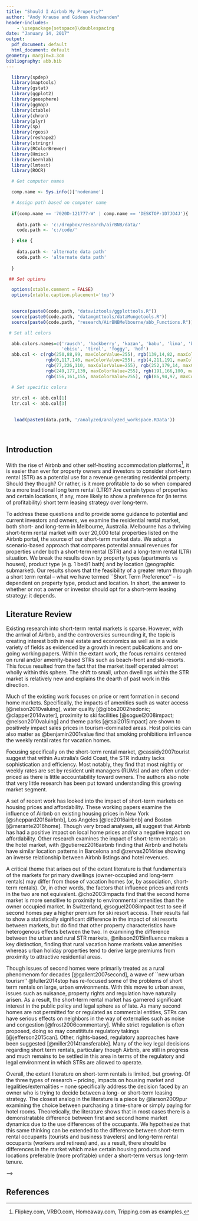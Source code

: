 ```yaml
---
title: "Should I Airbnb My Property?"
author: "Andy Krause and Gideon Aschwanden"
header-includes:
    - \usepackage{setspace}\doublespacing
date: "January 14, 2017"
output:
  pdf_document: default
  html_document: default
geometry: margin=3.3cm
bibliography: abb.bib
---
```


```r

  library(spdep)
  library(maptools)
  library(gstat)
  library(ggplot2)
  library(geosphere)
  library(ggmap)
  library(xtable)
  library(chron)
  library(plyr)
  library(sp)
  library(rgeos)
  library(reshape2)
  library(stringr)
  library(RColorBrewer)
  library(Hmisc)
  library(kernlab)
  library(lmtest)
  library(ROCR)


```

```r

  # Get computer names

  comp.name <- Sys.info()['nodename']

  # Assign path based on computer name
  
  if(comp.name == '7020D-121777-W' | comp.name == 'DESKTOP-1D7JO4J'){
  
    data.path <- 'c:/dropbox/research/airBNB/data/'
    code.path <- 'c:/code/'

  } else {
  
    data.path <- 'alternate data path'
    code.path <- 'alternate data path'
    
  }

 ## Set options

  options(xtable.comment = FALSE)
  options(xtable.caption.placement='top')
  
```

```r

  source(paste0(code.path, "dataviztools/ggplottools.R"))
  source(paste0(code.path, "datamgmttools/dataMungetools.R"))
  source(paste0(code.path, "research/AirBNBMelbourne/abb_Functions.R"))

```

```r

 # Set all colors

  abb.colors.names=c('rausch', 'hackberry', 'kazan', 'babu', 'lima', 'beach',
                     'ebisu', 'tirol', 'foggy', 'hof')
  abb.col <- c(rgb(250,88,99, maxColorValue=255), rgb(139,14,82, maxColorValue=255),
               rgb(0,117,140, maxColorValue=255), rgb(4,211,191, maxColorValue=255), 
               rgb(77,226,110, maxColorValue=255), rgb(252,179,14, maxColorValue=255),
               rgb(249,177,139, maxColorValue=255), rgb(191,166,100, maxColorValue=255),
               rgb(156,161,155, maxColorValue=255), rgb(86,94,97, maxColorValue=255))

  # Set specific colors
  
  str.col <- abb.col[1]
  ltr.col <- abb.col[3]
  
```

```r

   load(paste0(data.path, '/analyzed/analyzed_workspace.RData'))

```

&nbsp;
&nbsp;

## Introduction

With the rise of Airbnb and other self-hosting accommodation platforms^[Flipkey.com, VRBO.com, Homeaway.com, Tripping.com as examples.], it is easier than ever for property owners and investors to consider short-term rental (STR) as a potential use for a revenue generating residential property. Should they though? Or rather, is it more profitable to do so when compared to a more traditional long term rental (LTR)? Are certain types of properties and certain locations, if any, more likely to show a preference for (in terms of profitability) short term leasing strategy over long-term.

To address these questions and to provide some guidance to potential and current investors and owners, we examine the residential rental market, both short- and long-term in Melbourne, Australia. Melbourne has a thriving short-term rental market with over 20,000 total properties listed on the Airbnb portal, the source of our short-term market data. We adopt a scenario-based approach that compares potential annual revenues for properties under both a short-term rental (STR) and a long-term rental (LTR) situation. We break the results down by property types (apartments vs houses), product type (e.g. 1 bed/1 bath) and by location (geographic submarket).  Our results shows that the feasibility of a greater return through a short term rental -- what we have termed ``Short Term Preference'' -- is dependent on property type, product and location.  In short, the answer to whether or not a owner or investor should opt for a short-term leasing strategy: it depends.  

## Literature Review

Existing research into short-term rental markets is sparse. However, with the arrival of Airbnb, and the controversies surrounding it, the topic is creating interest both in real estate and economics as well as in a wide variety of fields as evidenced by a growth in recent publications and on-going working papers.  Within the extant work, the focus remains centered on rural and/or amenity-based STRs such as beach-front and ski-resorts.  This focus resulted from the fact that the market itself operated almost wholly within this sphere.  The shift to small, urban dwellings within the STR market is relatively new and explains the dearth of past work in this direction. 

Much of the existing work focuses on price or rent formation in second home markets.  Specifically, the impacts of amenities such as water access [@nelson2010valuing], water quality [@gibbs2002hedonic; @clapper2014water], proximity to ski facilities  [@soguel2008impact; @nelson2010valuing] and theme parks [@tsai2015impact] are shown to positively impact sales prices in tourism-dominated areas.  Host policies can also matter as @benjamin2001value find that smoking prohibitions influence the weekly rental rates for vacation homes.

Focusing specifically on the short-term rental market, @cassidy2007tourist suggest that within Australia's Gold Coast, the STR industry lacks sophistication and efficiency.  Most notably, they find that most nightly or weekly rates are set by resident unit managers (RUMs) and are often under-priced as there is little accountability toward owners.  The authors also note that very little research has been put toward understanding this growing market segment.

A set of recent work has looked into the impact of short-term markets on housing prices and affordability. These working papers examine the influence of Airbnb on existing housing prices in New York [@sheppard2016airbnb], Los Angeles [@lee2016airbnb] and Boston [@merante2016home]. Though very broad analyses, all suggest that Airbnb has had a positive impact on local home prices and/or a negative impact on affordability. Other research examines the impact of short-term rentals on the hotel market, with @gutierrez2016airbnb finding that Airbnb and hotels have similar location patterns in Barcelona and @zervas2014rise showing an inverse relationship between Airbnb listings and hotel revenues.

A critical theme that arises out of the extant literature is that fundamentals of the markets for primary dwellings (owner-occupied and long-term rentals) may differ from those of vacation homes (or, by association, short-term rentals). Or, in other words, the factors that influence prices and rents in the two are not equivalent. @cho2003impacts find that the second home market is more sensitive to proximity to environmental amenities than the owner occupied market. In Switzerland, @soguel2008impact test to see if second homes pay a higher premium for ski resort access.  Their results fail to show a statistically significant difference in the impact of ski resorts between markets, but do find that other property characteristics have heterogenous effects between the two. In examining the difference between the urban and rural STR markets,  @nilsson2015influence makes a key distinction, finding that rural vacation home markets value amenities whereas urban holiday properties tend to derive large premiums from proximity to attractive residential areas.

Though issues of second homes were primarily treated as a rural phenomenom for decades  [@gallent2007second], a wave of ``new urban tourism'' @fuller2014stop has re-focused some of the problems of short term rentals on large, urban environments. With this move to urban areas, issues such as nuisance, property rights and regulation have naturally arisen.  As a result, the short-term rental market has garnered significant interest in the public policy and legal sphere as of late. As many second homes are not permitted for or regulated as commercial entities, STRs can have serious effects on neighbors in the way of externalies such as noise and congestion [@frost2006commentary].  While strict regulation is often proposed, doing so may constititute regulatory takings [@jefferson2015can].  Other, rights-based, regulatory approaches have been suggested [@miller2014transferable].  Many of the key legal decisions regarding short term rentals, particulary though Airbnb, are still in progress and much remains to be settled in this area in terms of the regulatory and legal environment in which STRs are allowed to operate.

Overall, the extant literature on short-term rentals is limited, but growing.  Of the three types of research -- pricing, impacts on housing market and legalities/externalities -- none specifically address the decision faced by an owner who is trying to decide between a long- or short-term leasing strategy. The closest analog in the literature is a piece by @larson2009pur examining the choice between purchasing a time-share or simply paying for hotel rooms.  Theoretically, the literature shows that in most cases there is a demonstratable difference between first and second home market dynamics due to the use differences of the occupants.  We hypothesize that this same thinking can be extended to the difference between short-term rental occupants (tourists and business travelers) and long-term rental occupants (workers and retirees) and, as a result, there should be differences in the market which make certain housing products and locations preferable (more profitable) under a short-term versus long-term tenure.

<!-- ## Method -->

<!-- We approach answering the question of whether to pursue a short- or long-term leasing strategy by creating and assessing a scenario likely to be faced by a recent purchaser of a property.  More specifically, we examine the following case: -->

<!-- * An investor purchases a property in Melbourne on Sept 1, 2015. -->
<!-- * They are looking to maximize the revenue over the 12-month period from September 1, 2015 to August 31, 2016. -->
<!-- * The choices are 1) traditional year long rental (long term), or: 2) short-term, Airbnb type rental. -->
<!-- * Only direct monetary revenues and costs are considered, others such as liquidity and inconvience are not considered.   -->

<!-- We will not, a priori, specify a location or property type as we hypothesize that the preference of a short-term rental over a long-term one will vary by the location and property characteristics.  Additionally, Australia implements a particular tax policy, often termed `negative gearing', that does allow for favourable tax treatment to real estate investors who experience greater costs than revenues on investment properties^[See @fane2004negative for a complete explanation of negative gearing.]  However, as the negative gearing policy requires knowledge of the investor's personal income situation, we will not be considering any effects of this policy in our analysis here.   -->

<!-- One benefit of a short-term rental may be the ability to adjust the nightly rate over the course of the year to reflect changing demand and market trends. As future market trends are unknown at the time of purchase and the decision of long- vs short-term leasing strategy is asymetrically irreversable (can go from short to long, but not long to short), we make our comparisons using a fixed nightly (short-term) rate to respresent the most likely state of knowledge for our hypothetical investor on September 1, 2015. Both long- term rents and short-term rates and occupancy structures will be baesd on the market conditions as of this date.   -->

<!-- We do not directly observe properties that are utilized in both a short and long term leasing strategy.  Therefore, comparisons are done based on estimated or imputed revenues.  Most specifically, we will estimate short-term revenue for observations of long-term rentals (LTRs) and long-term revenue for observations of short-term rentals (STRs). A preference for short or long term leasing strategy will be determined based on comparing the observed and estimated revenues.     -->

<!-- ### Comparison -->

<!-- In this above scenario we compare the 12-month revenues from the a long-term rental with those of a short-term rental.  We define returns here as the gross revenue minus the direct costs associated with each of the two tenure possibilities. -->

<!-- \begin{equation} -->
<!-- Rev_{LT} = RevG_{LT} - C_{LT} -->
<!-- \end{equation} -->

<!-- \begin{equation} -->
<!-- Rev_{ST} = RevG_{ST} - C_{ST} -->
<!-- \end{equation} -->

<!-- Where $Rev_{LT}$ is the net revenue for a long-term rental, $RevG_{LT}$ is the gross revenue and $C_{LT}$ are the costs associated with long-term rental. The gross long-term revenue is expressed by:  -->

<!-- \begin{equation} -->
<!-- RevG_{LT} = Rent_{M} * (12 - C_{S}) -->
<!-- \end{equation} -->

<!-- where $Rent_{M}$ is the nominal monthly rent and $C_{S}$ are search costs defined in terms of the time (in months) spent to find a long-term tenant. -->

<!-- The short-term revenue is expresse by: -->

<!-- \begin{equation} -->
<!-- RevG_{ST} = Rate_{N} * O_{Total} -->
<!-- \end{equation} -->

<!-- where $Rate_{N}$ is the average nightly rate and $O_{Total}$ are the total number of occupancies (bookings) over the 12-month period. -->

<!-- We have limited our consideration of costs in this case to be those undergone during a single year of ownership.  Broadly speaking, these fall into three categories for long-term rental and four categories for short-term properties.  Long-term costs are summarized as: -->

<!-- \begin{equation} -->
<!-- C_{LT} = T + M + F -->
<!-- \end{equation} -->

<!-- where $T$ are tax related expenses, $M$ are general maintenance expenses and $F$ are finaning costs. Short-term properies experience the same three costs ($T$, $M$ and $F$) plus additional janitorial costs between each of the short-term occupants.  -->

<!-- \begin{equation} -->
<!-- C_{ST} = T + M + F + J -->
<!-- \end{equation} -->

<!-- As our scenario compares a hypothetical and particular owner over the course of a single  year the tax $T$ and $F$ costs are identical between the two leasing strategy and therefore cancel out. General maintenance $M$ expenses may differ between the two strategies, and an argument could be made for either to be higher. Long-term renters spend more time in the property over the course of the year and bring their own appliance and furniture which may damage the home. They are also more likely to affix items to the structure.  Conversely, short-term rentals are usually furnished and the occupants have less incentive not to be evicted as their damage is not often uncovered until after they have left^[Note that Airbnb's rating policy may help protect hosts as bad guests can be flagged on the platform.].  Both arguments are meritous and we were unable to find any evidence to support maintenance costs being higher in short or long term rentals. As a result we have made the assumption that the maintenance costs will be identical, and they too cancel out.  -->

<!-- Finally, we have janitorial costs $J$. These cover the costs to 'turn-over' the property between occupants.  For a short-term leasing strategy, these costs can be experiences every day or two, depending on the minimum length of stay and the total number of occupancies over the course of the year. Our data for short-term rentals comes from the Airbnb platform.  In addition to the nightly rate that an occupant pays to the owner there is also a separate 'cleaning fee' that is attached, as is a booking fee to Airbnb. Some hosts add additional 'linen' fees to cover costs of laundering.  While it may be advantageous for hosts in competitive markets to underquote their cleaning fees to keep occupancies up, we have no evidence to suggest that owners are exhibiting such behavior.  As a result of janitorial fees being a separate line item and directly paid by the occupants can also be ignored in the comparative analysis below as they are direct.       -->

<!-- Given that the costs cancel out between the two options, we will consider short-term rental (STR) strategy to be prefable to long-term rental (LTR) strategy if the following inequality holds: -->

<!-- \begin{equation} -->
<!-- RevG_{ST} > RevG_{LT}  -->
<!-- \end{equation} -->

<!-- More specifically, if: -->

<!-- \begin{equation} -->
<!-- Rate_{N} * O_{Total} > Rent_{M} * (12 - C_{S}) -->
<!-- \end{equation} -->

<!-- ## Data -->

<!-- Data for this studies were gathered from two different sources, one for short-term rental market and one for the long-term rental market.  Short-term rental market observations are from the Airbnb online portal. Airbnb is the largest short-term rental hub in the Melbourne region. As opposed to similar sites such as VRBO.com and homeaway.com which focus on vacation homes in tourist dominated areas such as beaches and ski resorts, Airbnb offers considerable coverage in urban areas and, therefore, directly competes to a greater degree with more traditional long-term rentals than the other sites. The data on the AirBNB market in Melbourne have been purchased from www.airdna.co, a data provider specializing in AirBNB data collection and analysis. The short term data include two types of observations, property level and nightly. Property-level data consists of a single observation for each property that is or has been listed on the Airbnb portal over the October 2014 to August 2016 period^[This time period represents the period in which AirDNA was engaged in data collection in Melbourne.]  The nightly data offer one observation for each property for each night of the year during its time on the portal.  These data indicate the advertised price, the occupancy status and a unique reservation identification (useful for determining the length of stay). -->

<!-- The Airbnb data cover the Melbourne metropolitan region from October 1st, 2014 to August 30th, 2016. There are missing nightly observations during the time period before September 1, 2015. After initially imputed these observations we found the results unreliable and have structured the analysis to only cover the time period containing complete data.  All monetary values in the Airbnb data are in US dollars and have been converted to Australian dollars using the median of the exchange rate during this time period, 1.32 Australian dollars to 1 US dollar. -->

<!-- The data on long-term leases was provided by Australia Property Monitors (APM), a Fairfax Group company. In raw form, this dataset includes an observation for each rental property listing for each time a detail of the listing changed. For example, if a property were listed for rent for one month and the price was dropped once each week there would be four observations in the dataset. These four observations are grouped by an event-specific identification number. This number is specific to the listing event, not the property. In each case the last observation signifies the final price of the rental contract. We separate this data into two sets for efficiency reasons. The first data set includes all information about the property, physical and economic (date and amount of rental contract), while the second contains a property ID, a rental event ID, the list price and the date of the change. As such, the first dataset is a set of market observations with associated characteristics and the second is a listing history of each rental event. The long-term lease data covers the period from January 2014 to December 2015. -->

<!-- Unfortunately, there are no common identifiers between the two datasets as the Airbnb data does not include address. Both sets of data do include latitude and longitude, but in a dense urban area with many multiple-family dwellings it is impossible to match apartments based on a two-dimensional coordinates. As a result of this, we are unable to directly match observations from the two datasets. However, the number of properties that rented long term for the 2014 to 2015 period and then switched to Airbnb for the 2015 to 2016 period are likely very small and this inability to directly match properties does not greatly impact our modeling strategy. -->

<!-- ```{r set_constants, message=FALSE, warning=FALSE, comment=FALSE, echo=FALSE, results='hide'} -->

<!--   exch.rate <- 1.32 -->

<!-- ``` -->

<!-- ### Preparation -->

<!-- In this section we describe the operations that we have performed to prepare the two sets of raw data for analysis.  Primarily, this involves the filtering out data errors, outlier values and other observations than contain data that do not fit our research questions. Additionally, as our data are from two different sources, a number of fields also require standardization so that comparisons between the two leasing strategy options  -- long-term rental (LTR) vs short-term rental (STR) -- can be made. -->

<!-- We begin by filtering observations by time. Our hypothetical leasing strategy decision is that of an investor who purchases a property on September 1, 2015 and must decide on traditional long-term rental versus an AirBNB-type, short-term rental approach to generating income. To determine the likely LTR rate for any given property, we will use the observed rental transactions from September 1, 2014 to August 31, 2015. Taking the Airbnb or STR approach allows the owner to change rates over time and is subjected to daily changes in the market (supply and demand factors). In this simulated example we will use AirBnB data from September 1, 2015 to August 31, 2016 to represent the actual AirBNB market conditions over the time period in question. -->

<!-- Next, we filter the data based on property types. AirBNB units are classified into 19 different property types. The most common are Apartments and Houses, the least common are Igloo, Tent, Treehouse and Yurt^[Property types are owner/lister defined, therfore it is likely that some designation, such as Igloo, at the very least, are not completely true representations of the property type]. For the sake of this analysis, we will collapse these twenty types into three types: -->

<!-- 1. **House**:  Includes properties labeled 'House' or 'Townhouse' -->
<!-- 2. **Apartment**: Includes properties labeled as 'Apartment' or 'Condominium' -->
<!-- 3. **Other**: Includes properties labeled as 'Bed & Breakfast', 'Boat', 'Bungalow', 'Cabin', 'Camper/RV', 'Chalet', 'Dorm', 'Earth House', 'Hut', 'Igloo', 'Loft', 'Other', 'Tent', 'Treehouse', Villa' and 'Yurt. -->

<!-- Within the long-term rental data, property types fall into eight categories.  Like the AirBNB data we group these into three categories matching as best as possible to the AirBNB categories: -->

<!-- 1. **House**:  Includes properties labeled 'Duplex', 'House', 'Terrace' or 'Townhouse' -->
<!-- 2. **Apartment**: Includes properties labeled as 'Unit' or 'Studio' -->
<!-- 3. **Other**: Includes properties labeled as 'Semi' and 'Villa' -->

<!-- Part of the difficulty in perfectly mapping property types from these two datasets is due to the fact that the long-term data uses Australian terms while the short-term data conforms to North American lexicon.  This is most apparent when talking about apartment dwellings.  In Australia these are referred to as Units, while in North American they are referred to as Apartments or Condominiums (depending on ownership structure)^[Also note that 'Apartment-type' ownership is very rare in Australia.  Nearly every multi-family dwelling is owned as a condominium.  See @berry2000investment for more information on the overall structure of the Australian market]. Additionally, Terrace homes are very common in many of the older suburbs of Melbourne and would be considered Rowhouses or, likely, Townhomes in the North American context. -->

<!-- The **Other** category only makes up a very small percentage of the properties in both the short and long term market; especially so in the long-term market (Figure 1) .  Additionally, a large proportion of the **Others** in the short-term data are Bed & Breakfast units, a use which doesn't fit with our research question. As a result, we remove the 'Others' from both the short- and the long-term rental data. -->

<!-- ```{r load_beforePT, message=FALSE, warning=FALSE, cache=FALSE, comment=FALSE, echo=FALSE, results='hide'} -->
<!--   data.path <- 'c:/dropbox/research/airBNB/data/' -->
<!--   load(paste0(data.path, '/analyzed/abb_beforePT.RData')) -->
<!--   abb.data1 <- before.PT$abb.data -->
<!--   ltr.data1 <- before.PT$ltr.data -->

<!-- ``` -->

<!-- ```{r type_comp, message=FALSE, warning=FALSE, comment=FALSE, cache=TRUE, echo=FALSE, fig.height=3, fig.cap='Tenure Type by Property Type', fig.lp='typecomp'} -->

<!--   # Create Airbnb plot -->

<!--   abb.types <- ggplot(abb.data1, aes(x=type)) + -->
<!--     geom_bar(color=str.col, fill=str.col) + -->
<!--     xlab('') + -->
<!--     ylab('# of Properties\n') + -->
<!--     labs(title = "Short Term Rentals\n") + -->
<!--     theme(plot.title = element_text(hjust = 0.5)) -->

<!--   # Create long term rental plot -->

<!--   ltr.types <- ggplot(ltr.data1, aes(x=type)) + -->
<!--     geom_bar(color=ltr.col, fill=ltr.col) + -->
<!--     xlab('') + -->
<!--     ylab('# of Properties\n') + -->
<!--     labs(title = "Long Term Rentals\n") + -->
<!--     theme(plot.title = element_text(hjust = 0.5)) -->

<!--   # Output plots -->

<!--   ggMultiPlots(abb.types, ltr.types, cols=2) -->

<!-- ``` -->

<!-- ```{r remove_others, message=FALSE, warning=FALSE, comment=FALSE, cache=TRUE, echo=FALSE} -->

<!--   abb.data1 <- subset(abb.data1, type != 'Other') -->
<!--   ltr.data1 <- subset(ltr.data1, type != 'Other') -->

<!-- ``` -->

<!-- Next, the short-term rentals properties can be listed as one of three types relating to the extent of the property which is able to be booked: -->

<!-- 1. **Entire Home/Apt**: The entire home or apartment is available -->
<!-- 2. **Private Room**: One room within a house or apartment is available -->
<!-- 3. **Shared Room**: A bed within a room shared by another occupant(s) is available -->

<!-- As long-term rentals do not offer **Private Room** or **Shared Room** options^[Our dataset does not include rooming houses, purpose built student accommodations and other types of rentals which may offer private or shared room options] and our purpose here is a comparison of long- and short-term returns, we remove all short-term properties that do not lease the entire home or apartment. Unfortunately, this filter does remove about 40% of the short-term data (Figure 2), however, given the research question it is unavoidable. -->

<!-- ```{r ltype_comp, message=FALSE, warning=FALSE, comment=FALSE, cache=TRUE, echo=FALSE, fig.height=2.5, fig.width=3.75, fig.cap='Listing Type of Short Term Rentals'} -->

<!--   # Fix data types and names -->

<!--   abb.data1$listing.type <- as.character(abb.data1$listing.type) -->
<!--   abb.data1$listing.type[abb.data1$listing.type == 'Entire home/apt'] <- 'Entire home' -->

<!--   # Make Plot -->

<!--   ggplot(abb.data1, aes(x=listing.type)) + -->
<!--     geom_bar(color=abb.col[1], fill=abb.col[1]) + -->
<!--     xlab('') + -->
<!--     ylab('# of Properties\n') + -->
<!--     labs(title = "Short Term Rentals \nby Listing Type\n") + -->
<!--     theme(plot.title = element_text(hjust = 0.5)) -->


<!-- ``` -->

<!-- ```{r keep_entire_home, message=FALSE, warning=FALSE, comment=FALSE, cache=TRUE, echo=FALSE} -->

<!--   abb.data1 <- abb.data1[abb.data1$listing.type == 'Entire home', ] -->

<!-- ``` -->

<!-- #### Structural Characteristics -->

<!-- We now turn to filtering by structural characteristics. As the Airbnb data provides limited information on the structural characteristics, the only overlapping fields that we have between the two datasets are bedrooms and bathrooms. Additionally, as the markets and structural components of houses and apartment differ, we bifurcate our analysis between the two property types from this point forward. -->

<!-- We begin by removing all properties that are missing bedroom information or have a likely data error in this fields (more than 14 bedrooms). For both short and long term rentals we see that most apartments have less than four bedrooms and houses less than five (Figure 3).  We filter the data accordingly. Additionally, note that short term rentals consider studio apartments to be 0 bed units while the long term data considers these as 1 bedroom. We convert the 0 bed short term units to 1 bed units. -->

<!-- ```{r bed_fltr, message=FALSE, warning=FALSE, comment=FALSE, cache=TRUE, echo=FALSE} -->

<!--  # Remove missing and data errors -->

<!--   # Long term data -->
<!--   ltr.data1 <- ltr.data1[!is.na(ltr.data1$bedrooms), ] -->
<!--   ltr.data1 <- ltr.data1[ltr.data1$bedrooms <= 10, ] -->

<!--   # Short term data -->
<!--   abb.data1 <- abb.data1[!is.na(abb.data1$bedrooms), ] -->
<!--   abb.data1 <- abb.data1[abb.data1$bedrooms <= 10, ] -->

<!-- ``` -->

<!-- ```{r bed_fltr2, message=FALSE, warning=FALSE, comment=FALSE, cache=FALSE, echo=FALSE, fig.height=3.5, fig.cap='Bedrooms by Tenure & Property Type'} -->

<!--  # Build long term bar plot -->

<!--    ltrbed <- ggplot(ltr.data1, aes(x=bedrooms)) + -->
<!--     geom_bar(fill=ltr.col, color=ltr.col) + -->
<!--     facet_wrap(~type) + -->
<!--     scale_x_continuous(labels=1:10, breaks=1:10)+ -->
<!--     xlab('') + -->
<!--     ylab('# of Props\n') + -->
<!--     labs(title = "Bedrooms in Long Term Rentals\n") + -->
<!--     theme(plot.title = element_text(hjust = 0.5)) -->

<!--  # Build short term bar plot -->

<!--   abbbed <- ggplot(abb.data1, aes(x=bedrooms)) + -->
<!--     geom_bar(fill=str.col, color=str.col) + -->
<!--     facet_wrap(~type) + -->
<!--     scale_x_continuous(labels=0:10, breaks=0:10)+ -->
<!--     xlab('') + -->
<!--     ylab('# of Props\n') + -->
<!--     labs(title = "Bedrooms in Short Term Rentals\n") + -->
<!--     theme(plot.title = element_text(hjust = 0.5)) -->

<!--  # Make the comparison plot -->

<!--   ggMultiPlots(abbbed, ltrbed, cols=1) -->

<!-- ``` -->

<!-- ```{r bed_fltr3, message=FALSE, warning=FALSE, comment=FALSE, cache=TRUE, echo=FALSE} -->

<!--  # Remove all with more than 4 beds -->

<!--   abb.data1 <- abb.data1[abb.data1$bedrooms < 5, ] -->
<!--   ltr.data1 <- ltr.data1[ltr.data1$bedrooms < 5, ] -->

<!--  # Remove apartments with more than 3 -->

<!--   abba <- which(abb.data1$bedrooms > 3 & abb.data1$type =='Apartment') -->
<!--   ltra <- which(ltr.data1$bedrooms > 3 & ltr.data1$type =='Apartment') -->

<!--   if(length(abba) > 0) abb.data1 <- abb.data1[-abba, ] -->
<!--   if(length(ltra) > 0) ltr.data1 <- ltr.data1[-ltra, ] -->

<!--   # Convert 0 Bed to 1 Bed -->
<!--   abb.data1$bedrooms[abb.data1$bedrooms == 0] <- 1 -->

<!-- ``` -->

<!-- We then turn to bathrooms, starting by looking at the distribution of baths between short/long and apartment/house. Here we see that nearly all properties have three or fewer bathrooms and we filter the data accordingly (Figure 4). A few short term properties indicate no baths, which is likely an error so we remove these observations from the data. Also, here we notice that the short term data gives bathrooms in halves, while the long term data presents baths in whole numbers.  We round the baths in the short term data up to whole integers. -->

<!-- ```{r bath_fltr, message=FALSE, warning=FALSE, comment=FALSE, cache=TRUE, echo=FALSE} -->

<!--  # Remove missing data -->

<!--   ltr.data1 <- ltr.data1[!is.na(ltr.data1$baths), ] -->
<!--   abb.data1 <- abb.data1[!is.na(abb.data1$baths), ] -->

<!-- ``` -->

<!-- ```{r bath_fltr2, message=FALSE, warning=FALSE, comment=FALSE, cache=FALSE, echo=FALSE, fig.height=3.5, fig.cap='Bathrooms by Tenure & Property Type'} -->

<!--  # Build long term plot -->

<!--   ltbath <- ggplot(ltr.data1, aes(x=baths)) + -->
<!--     geom_bar(fill=ltr.col, color=ltr.col) + -->
<!--     facet_wrap(~type) + -->
<!--     scale_x_continuous(labels=1:8, breaks=1:8)+ -->
<!--     xlab('') + -->
<!--     ylab('# of Props\n') + -->
<!--     labs(title = "Bathrooms in Long Term Rentals\n") + -->
<!--     theme(plot.title = element_text(hjust = 0.5)) -->

<!--  # Build short term plot -->

<!--   stbath <- ggplot(abb.data1, aes(x=baths)) + -->
<!--     geom_bar(fill=str.col, color=str.col) + -->
<!--     facet_wrap(~type) + -->
<!--     scale_x_continuous(labels=0:8, breaks=0:8)+ -->
<!--     xlab('') + -->
<!--     ylab('# of Props\n') + -->
<!--     labs(title = "Bathrooms in Short Term Rentals\n") + -->
<!--     theme(plot.title = element_text(hjust = 0.5)) -->

<!--  # Make Plots -->

<!--   ggMultiPlots(stbath, ltbath, cols=1) -->

<!-- ``` -->

<!-- ```{r bath_fltr3, message=FALSE, warning=FALSE, comment=FALSE, cache=TRUE, echo=FALSE} -->

<!--  # Filter by bath count -->

<!--   # Short term data -->
<!--   abb.data1 <- abb.data1[abb.data1$baths < 4, ] -->
<!--   abb.data1 <- abb.data1[abb.data1$baths > 0, ] -->

<!--   # Long term data -->
<!--   ltr.data1 <- ltr.data1[ltr.data1$baths < 4, ] -->

<!--  # Round baths up -->

<!--   abb.data1$baths <- round(abb.data1$baths + .01, 0) -->

<!-- ``` -->

<!-- In addition to looking at bedrooms and bathrooms as separate dimensions of properties, they can also be considered together.  In other words, it is very common in the industry (and when looking for a short-term rental) to specify searches by bed/bath combination for obvious reasons -- 1 bedroom with 3 baths is inefficient and 4 bedrooms with 1 bath is uncomfortable.  As a result we examine the combinations of the two (Figure 5). From this analysis we see that there are 6 combinations that make up most all properties:  1bed/1bath, 2/1, 2/2, 3/1, 3/2 and 4/2. We filter the data to these combinations. -->

<!-- ```{r filtBB, message=FALSE, warning=FALSE, comment=FALSE, cache=TRUE, echo=FALSE} -->

<!--  # Create combination variable -->

<!--   ltr.data1$bedbath <- paste0(ltr.data1$bedrooms, '..', ltr.data1$baths) -->
<!--   abb.data1$bedbath <- paste0(abb.data1$bedrooms, '..', abb.data1$baths) -->

<!-- ``` -->

<!-- ```{r filtBB2, message=FALSE, warning=FALSE, comment=FALSE, cache=FALSE, echo=FALSE, fig.height=3.5, fig.cap='Bed/Bath Combo by Tenure & Property Type'} -->

<!--  # Make long term plot -->

<!--   ltb <- ggplot(ltr.data1, aes(x=bedbath)) + -->
<!--     geom_bar(fill=ltr.col, color=ltr.col) + -->
<!--     xlab('') + -->
<!--     ylab('# of Props\n') + -->
<!--     labs(title = "Bed/Bath Combo in Long Term Rentals\n") + -->
<!--     theme(plot.title = element_text(hjust = 0.5)) + -->
<!--     theme(axis.text.x = element_text(angle = 90, vjust=0.4)) + -->
<!--     facet_wrap(~type) -->

<!--  # Make short term plots -->

<!--   stb <- ggplot(abb.data1, aes(x=bedbath)) + -->
<!--     geom_bar(fill=str.col, color=str.col) + -->
<!--     xlab('') + -->
<!--     ylab('# of Props\n') + -->
<!--     labs(title = "Bed/Bath Combo in Short Term Rentals\n") + -->
<!--     scale_y_continuous(breaks=c(1000, 3000, 5000)) + -->
<!--     theme(plot.title = element_text(hjust = 0.5)) + -->
<!--     theme(axis.text.x = element_text(angle = 90, vjust=0.4)) + -->
<!--     facet_wrap(~type) -->

<!--  # Plot -->

<!--   ggMultiPlots(ltb, stb, cols=1) -->

<!-- ``` -->

<!-- ```{r filtBB3, message=FALSE, warning=FALSE, comment=FALSE, cache=TRUE, echo=FALSE} -->

<!--  # Set level of acceptable combinations -->

<!--   acc.bb <- c('1..1', '2..1', '2..2', '3..1', '3..2', '4..2') -->

<!--  # Filter data -->

<!--   ltr.data1 <- ltr.data1[ltr.data1$bedbath %in% acc.bb, ] -->
<!--   abb.data1 <- abb.data1[abb.data1$bedbath %in% acc.bb, ] -->

<!-- ``` -->

<!-- ### Rates and Rental values -->

<!-- Next we filter by the prices -- the nightly rates and weekly rental values. The long term rental data have a single price observation, the asking rent at closing.  For the short term data, there are two indicators of nightly rate.  First, each property has a average nightly rate figure that takes the average of the rates for all booked nights over the October 2014 to August 2016 period. Second, there is a rate for each day in the daily observations. For the vast majority of properties, the daily rates change very little, but for a select few there is a wide variation in the daily rates, often somewhat randomly. In cases where a small number of reservations have been made, the average nightly rate can deviate widely from usual rate due to outliers on the high end. To remedy this, we create a new property-level variable that is the median nightly rate of successful bookings over the September 1, 2015 to August 31, 2016 period. -->

<!-- We start by removing property level observations missing price data. Plotting the distribution of the rates and rents we see that most long term weekly rentals are greater than \$200 and less than \$1000 per week while most median nightly rates are greater than \$50 and less than \$500 per night (Figure 6). We filter the property level data accordingly.  We also filter the short term daily data to include only those observations with nightly rates between \$50 and \$500. -->

<!-- ```{r ltprice_fltr, message=FALSE, warning=FALSE, comment=FALSE, cache=TRUE, echo=FALSE} -->

<!--   ltr.data1 <- ltr.data1[!is.na(ltr.data1$event.price), ] -->
<!--   abb.data1 <- abb.data1[!is.na(abb.data1$nightly.rate), ] -->

<!-- ``` -->

<!-- ```{r exch_rate_adj, message=FALSE, warning=FALSE, comment=FALSE, cache=TRUE, echo=FALSE} -->

<!--   # Property level data -->

<!--   abb.data1$average.daily.rate <- abb.data1$average.daily.rate * exch.rate -->
<!--   abb.data1$nightly.rate <- abb.data1$nightly.rate * exch.rate -->
<!--   abb.data1$weekly.rate <- abb.data1$weekly.rate * exch.rate -->
<!--   abb.data1$monthly.rate <- abb.data1$monthly * exch.rate -->

<!--   # Daily data -->

<!--   #daily.data$price <- daily.data$price * exch.rate -->

<!-- ``` -->

<!-- ```{r ltprice_fltr2, message=FALSE, warning=FALSE, comment=FALSE, cache=FALSE, echo=FALSE} -->

<!--   # ltr Plot -->

<!--   ltr.plot <- ggplot(ltr.data1, aes(x=event.price)) + -->
<!--     geom_density(fill=ltr.col, alpha=.8) + -->
<!--     ylab('Frequency') + -->
<!--     xlab('Weekly Rental') + -->
<!--     ggtitle('Long Term Rentals') + -->
<!--     scale_x_continuous(limits=c(0, 1500)) + -->
<!--     theme(axis.title.y=element_blank(), -->
<!--           axis.text.y=element_blank(), -->
<!--           axis.ticks.y=element_blank(), -->
<!--           plot.title = element_text(hjust = 0.5)) -->


<!--   # Nightly Rate plot -->
<!--   rate.plot <- ggplot(abb.data1, aes(x=nightly.rate)) + -->
<!--     geom_density(fill=str.col, alpha=.8) + -->
<!--     ylab('Frequency') + -->
<!--     xlab('Nightly Rate') + -->
<!--     ggtitle('Short Term Rentals') + -->
<!--     scale_x_continuous(limits=c(0, 600)) + -->
<!--     theme(axis.title.y=element_blank(), -->
<!--           axis.text.y=element_blank(), -->
<!--           axis.ticks.y=element_blank(), -->
<!--           plot.title = element_text(hjust = 0.5)) -->

<!-- ``` -->

<!-- ```{r ltprice_fltr2s, message=FALSE, warning=FALSE, comment=FALSE, cache=FALSE, echo=FALSE, fig.height=3.5, fig.cap='Rates and Rents by Tenure Type'} -->

<!--   ggMultiPlots(ltr.plot, rate.plot, cols=2) -->

<!-- ``` -->

<!-- ```{r ltprice_fltr3, message=FALSE, warning=FALSE, comment=FALSE, cache=TRUE, echo=FALSE} -->

<!--  ## Filter the long term data -->

<!--   ltr.data1 <- ltr.data1[ltr.data1$event.price >= 200 & -->
<!--                          ltr.data1$event.price <= 1000, ] -->

<!--  ## Filter the short term data -->

<!--   abb.data1 <- abb.data1[abb.data1$nightly.rate >= 50 & -->
<!--                          abb.data1$nightly.rate <= 500, ] -->

<!-- ``` -->

<!-- ### Location and Submarkets -->

<!-- Location is an important determinant in both the short- and long-term rental markets. At the broadest scale, the long-term Melbourne residential market is usually discussed in terms of Inner, Middle and Outer suburbs.  In general, prices are highest in the inner suburbs and lowest in the outer, with a number of exceptions in the high end neighborhoods in the east and southeastern areas of the middle suburbs.  Suburbs in Melbourne are much smaller than their North American counterparts. The specific suburb of a property is the second, or finer scale, at which the market operates. Figure 7 shows the three large submarkets (Inner, Middle and Outer) and the individual suburbs boundaries. -->

<!-- ```{r mappoints2, message=FALSE, warning=FALSE, comment=FALSE, cache=FALSE, echo=FALSE} -->

<!--  ## Build the map object -->

<!--   # Set colors -->
<!--   g.cols <- abb.col[c(2, 10, 9)] -->

<!--   # Make map -->
<!--   loc.map <- ggplot() + -->
<!--     geom_polygon(data=subs, aes(x=long, y=lat, group=group, fill=des), alpha=.8) + -->
<!--     scale_fill_manual(values=c('gray10', 'gray40', 'gray70'), -->
<!--                       labels=c('Inner      ', -->
<!--                                'Middle      ', -->
<!--                                'Outer')) + -->
<!--     geom_path(data=subs, aes(x=long, y=lat, group=group), col='gray90', size=.1, alpha=.2) + -->
<!--     scale_x_continuous(limits=c(min(subs$long), max(subs$long))) + -->
<!--     scale_y_continuous(limits=c(min(subs$lat), max(subs$lat))) + -->
<!--     xlab('') + ylab('')+ -->
<!--     theme(legend.position = 'bottom', -->
<!--           legend.title = element_blank(), -->
<!--           plot.title = element_text(hjust = 0.5), -->
<!--           panel.grid.major = element_blank(), -->
<!--           panel.grid.minor = element_blank(), -->
<!--           panel.background = element_rect(fill = "white"), -->
<!--           axis.text.x = element_blank(), -->
<!--           axis.text.y = element_blank(), -->
<!--           axis.ticks = element_blank(), -->
<!--           axis.title.x=element_blank(), -->
<!--           axis.title.y=element_blank(), -->
<!--           panel.border = element_rect(colour = "black", fill=NA, size=1)) + -->
<!--     ggtitle("Melbourne Suburb Classifications") -->

<!-- ``` -->

<!-- ```{r plot_loc_map, message=FALSE, warning=FALSE, comment=FALSE, cache=FALSE, echo=FALSE, fig.height=3.5, fig.width=5.5, fig.cap='Melbourne Suburb Classifications'} -->

<!--   loc.map -->

<!-- ``` -->

<!-- ```{r load_afterSP, message=FALSE, warning=FALSE, cache=TRUE, comment=FALSE, echo=FALSE, results='hide'} -->
<!--   data.path <- 'c:/dropbox/research/airBNB/data/' -->
<!--   load(paste0(data.path, '/analyzed/abb_afterSP.RData')) -->
<!--   abb.data2 <- after.SP$abb.data -->
<!--   ltr.data2 <- after.SP$ltr.data -->

<!-- ``` -->

<!-- It is likely that the short-term rental market follows a similar market hierarchy, however, we can imagine that a few different spatial features can influence the short-term market.  While there are many possible additional features, we consider two to be the most likely to influence rates or occupancy: 1) Proximity to beaches; and 2) Proximity to key tourist activities and events. Using the three broad submarkets from the long-term market (inner, middle and outer) we have created a five sub-market system as a starting point for spatially analyzing short and long term rentals in Melbourne: -->

<!-- 1. Rural (Outer suburbs, not Beach) -->
<!-- 2. Suburban (Middle suburbs, not Beach) -->
<!-- 3. City (Inner Suburbs, not Beach, not Core) -->
<!-- 4. City-Core (Select inner suburbs with tourist activities and near CBD) -->
<!-- 5. Beach (Properties within 500m of Port Phillip Bay east of Yarra River) -->

<!-- We select the 18 suburbs below to represent the 'core' of the city (Table 1).  The majority of tourist destinations and major events such as the Australian Open and the Grand Prix are located in these suburbs.  All are well serviced by public transportation and possess abundant amenities for tourists. -->

<!-- ```{r, results="asis", comment=FALSE, message=FALSE, echo=FALSE} -->

<!--  core.suburbs <- c('Albert Park', 'Carlton', 'Collingwood', 'Cremorne', 'Docklands', -->
<!--                    'East Melbourne', 'Fitzroy', 'Melbourne', 'Port Melbourne', 'Prahran', -->
<!--                    'Richmond', 'South Melbourne', 'South Yarra', 'Southbank', 'St Kilda', -->
<!--                    'St Kilda West', 'West Melbourne', 'Windsor') -->

<!--  c.subs <- data.frame(A=core.suburbs[1:6], -->
<!--                       B=core.suburbs[7:12], -->
<!--                       C=core.suburbs[13:18]) -->
<!--  names(c.subs) <- NULL -->
<!--  rownames(c.subs) <- NULL -->

<!--  print(xtable(c.subs, caption = 'List of Core Suburbs\n'), -->
<!--        include.rownames=F, -->
<!--        caption.placement="top", -->
<!--        hline.after=c(0,6)) -->


<!-- ``` -->

<!-- We assign these designations by: 1) Adding suburb designations to the properties; 2) Assigning submarkets 1-4 based on suburb location; and 3) Indicating proximity to beach and labeling as 'Beach' submarket.  This process is repeated for both the short and long term data. Finally, we also remove any observations that fall outside of outer suburbs (the extent of the suburbs). The location of the short and long term rentals, colored by submarket, are shown in Figure 8. -->

<!-- Before assigning submarkets to the long term property we must remedy the fact that about 5% of the long term rental observations have missing latitude and longitude values.  Half of these do, however, have a latitude and longitudeg value for the centroid of the street that the property faces.  To retain as many observations as possible in these intial steps we apply the street centroid value to the observations with missing lat/long values.  For those without either set of lat/longs we remove them from the dataset at this point. After making this correction we then assign one of the five submarket designations based on the process described above. -->

<!-- ```{r abb.plot, message=FALSE, warning=FALSE, comment=FALSE, cache=TRUE, echo=FALSE} -->

<!--   # Set submarket colors -->

<!--   sm.col <- abb.col[c(1, 3, 6, 5, 2)] -->

<!--   # Make map -->

<!--   abb.map <- ggplot() + -->
<!--     geom_polygon(data=subs, aes(x=long, y=lat, group=group), color='gray80', fill='gray90') + -->
<!--     geom_point(data=abb.data2, aes(x=longitude, y=latitude, color=sub.mrkt), size=.2, -->
<!--                alpha=.2) + -->
<!--     scale_color_manual(values=sm.col) + -->
<!--     scale_x_continuous(limits=c(min(subs$long), max(subs$long))) + -->
<!--     scale_y_continuous(limits=c(min(subs$lat), max(subs$lat))) + -->
<!--     theme(legend.position = 'bottom', -->
<!--           legend.title = element_blank(), -->
<!--           plot.title = element_text(hjust = 0.5), -->
<!--           panel.grid.major = element_blank(), -->
<!--           panel.grid.minor = element_blank(), -->
<!--           panel.background = element_rect(fill = "white"), -->
<!--           axis.text.x = element_blank(), -->
<!--           axis.text.y = element_blank(), -->
<!--           axis.ticks = element_blank(), -->
<!--           axis.title.x=element_blank(), -->
<!--           axis.title.y=element_blank(), -->
<!--           panel.border = element_rect(colour = "black", fill=NA, size=1)) + -->
<!--     guides(colour = guide_legend(override.aes = list(size=3, -->
<!--                                                      alpha=1))) + -->
<!--     ggtitle('AirBNB Location\nBy Submarket') -->

<!-- ``` -->

<!-- ```{r ltr.plot, message=FALSE, warning=FALSE, comment=FALSE, cache=TRUE, echo=FALSE} -->

<!--   # Make map -->

<!--   ltr.map <- ggplot() + -->
<!--     geom_polygon(data=subs, aes(x=long, y=lat, group=group), color='gray80', fill='gray90') + -->
<!--     geom_point(data=ltr.data2, aes(x=longitude, y=latitude, color=sub.mrkt), size=.1, -->
<!--                alpha=.1) + -->
<!--     scale_color_manual(values=sm.col) + -->
<!--     scale_x_continuous(limits=c(min(subs$long), max(subs$long))) + -->
<!--     scale_y_continuous(limits=c(min(subs$lat), max(subs$lat))) + -->
<!--     xlab('') + ylab('')+ -->
<!--    theme(legend.position = 'bottom', -->
<!--           legend.title = element_blank(), -->
<!--           plot.title = element_text(hjust = 0.5), -->
<!--           panel.grid.major = element_blank(), -->
<!--           panel.grid.minor = element_blank(), -->
<!--           panel.background = element_rect(fill = "white"), -->
<!--           axis.text.x = element_blank(), -->
<!--           axis.text.y = element_blank(), -->
<!--           axis.ticks = element_blank(), -->
<!--           axis.title.x=element_blank(), -->
<!--           axis.title.y=element_blank(), -->
<!--           panel.border = element_rect(colour = "black", fill=NA, size=1)) + -->
<!--     guides(colour = guide_legend(override.aes = list(size=3, -->
<!--                                                      alpha=1))) + -->
<!--     ggtitle('Long Term Rental Location\nBy Submarket') -->

<!-- ``` -->

<!-- ```{r loc.plot, message=FALSE, warning=FALSE, comment=FALSE, cache=FALSE, echo=FALSE, fig.width=5.5, fig.height=9, fig.cap='Location Maps'} -->

<!--   ggMultiPlots(abb.map, ltr.map, cols=1) -->

<!-- ``` -->

<!-- To better visualize the relative frequency of the submarkets in the two tenure types we have broken down the data by submarket by property type by tenure type. A number of interesting observations are illustrated here (Figure 9). First, the vast majority of Airbnb units are apartments in city-core or city locations. As expected and as shown by the map, the long term properties are more evenly spread across the metro region than the short term properties.  Long term houses are more peripheral than apartments, a result of urban development patterns and land economics. Beach properties are, relatively speaking, over-represented in the short term market, especially in apartments, while suburban and rural apartments, somewhat common in long term markets, are nearly absent in the short-term market. Overall, the suburban and rural Airbnb markets are quite thin, later results focusing on these markets will need to be examined in light of this small sample size. -->

<!-- ```{r smtype.plot, message=FALSE, warning=FALSE, comment=FALSE, cache=TRUE, echo=FALSE, fig.width=9} -->

<!--   # Make Airbnb submarket map -->

<!--   abbtype.map <- ggplot() + -->
<!--     geom_bar(data=abb.data2, aes(x=sub.mrkt, fill=sub.mrkt)) + -->
<!--     scale_fill_manual(values=sm.col) + -->
<!--     facet_wrap(~type) + -->
<!--     ylab('# of Properties\n') + xlab('')+ -->
<!--     theme(legend.position = 'bottom', -->
<!--           legend.title = element_blank(), -->
<!--           axis.text.x=element_blank(), -->
<!--           axis.ticks.x=element_blank(), -->
<!--           plot.title = element_text(hjust = 0.5)) + -->
<!--     ggtitle('AirBNB Property Type By Submarket') -->

<!--   # Make Long term rental map -->

<!--   ltrtype.map <- ggplot() + -->
<!--     geom_bar(data=ltr.data2, aes(x=sub.mrkt, fill=sub.mrkt)) + -->
<!--     scale_fill_manual(values=sm.col) + -->
<!--     facet_wrap(~type) + -->
<!--     ylab('# of Properties\n') + xlab('')+ -->
<!--     theme(legend.position = 'bottom', -->
<!--           legend.title = element_blank(), -->
<!--           axis.text.x=element_blank(), -->
<!--           axis.ticks.x=element_blank(), -->
<!--           plot.title = element_text(hjust = 0.5)) + -->
<!--     ggtitle('Long Term Property Type By Submarket') -->

<!-- ``` -->

<!-- ```{r abbtype.plot, message=FALSE, warning=FALSE, comment=FALSE, cache=FALSE, echo=FALSE, fig.width=9,fig.height=7, fig.cap='Observations by Submarket'} -->

<!--   ggMultiPlots(abbtype.map, ltrtype.map, cols=1) -->

<!-- ``` -->

<!-- ### Observed Revenue -->

<!-- Our final data filtering considers the observed revenue of the properties. For the long-term rentals the observed revenue is the weekly rate multiplied by 52 minus the number of weeks the property was on the market.  In a number of extreme cases, time on market was extremely long and the total observed revenues very low. To remove these outlying observations, we filter out any properties with less than $5,000 in revenue. -->

<!-- For the short-term data, we first calculate the total number of bookings, the occupancy rate, blocked rate and proportion of the year over which the property was listed.  Using this data we sum up the total revenue from bookings. For properties that were not listed on the site for the entire year, we impute their annual revenue by dividing the actual revenue by the proportion of the year in which they were listed.^[Properties listed in summer, but not winter may be over imputed and vice versa, however, we expect the biases to cancel out over the entire sample.] Properties with no reserved bookings, and, therefore, no revenue, are removed. -->

<!-- Looking at the distribution of the revenues from each tenure type, we see that those for the long-term rentals are for more consistent, with the vast majority totaling between \$12,000 to \$30,000 per year (Figure 10).  Short term revenues range from neglible to highs of greater than \$80,000.  While this simple analysis does not control for location and product differences, it does highlight the fact that some Airbnb owners are likely making greater revenues than in long-term rentals, but that most are likely not. Also, the high number of very low yield Airbnb properties also suggests that some owners may not be focused on maximizing revenue, but instead prefer the flexibility of short-term leasing. -->

<!-- ```{r load_workspace2, message=FALSE, warning=FALSE, comment=FALSE, echo=FALSE, cache=FALSE} -->

<!--  load(paste0(data.path, '/analyzed/abb_objs.RData')) -->

<!-- ``` -->

<!-- ```{r revdensity.plot, message=FALSE, warning=FALSE, comment=FALSE, cache=FALSE, echo=FALSE, fig.width=6,fig.height=3.5, fig.cap='Comparison of Revenue Distributions'} -->

<!--   abbr <- abb.revs[,c('bedbath', 'revenue')] -->
<!--   abbr$tenure <- 'short-term' -->
<!--   ltrr <- ltr.revs[,c('bedbath', 'revenue')] -->
<!--   ltrr$tenure <- 'long-term' -->
<!--   allr <- rbind(abbr, ltrr) -->

<!--   ggplot(allr, aes(x=revenue, fill=tenure, color=tenure)) + -->
<!--     geom_density(alpha=.5) + -->
<!--     scale_fill_manual(values=c(ltr.col, abb.col)) + -->
<!--     scale_color_manual(values=c(ltr.col, abb.col)) + -->
<!--     ggtitle('Annual Revenues by Tenure Type') + -->
<!--     xlab('Annual Revenue') + -->
<!--     scale_x_continuous(breaks=c(seq(0,60000, by=20000)), -->
<!--                        labels=c('$0', '$20,000', '$40,000', '$60,000'))+ -->
<!--     theme(legend.position='bottom', -->
<!--           legend.title = element_blank(), -->
<!--           plot.title = element_text(hjust = 0.5), -->
<!--           axis.text.y = element_blank(), -->
<!--           axis.ticks.y = element_blank(), -->
<!--           axis.title.y=element_blank()) + -->
<!--     coord_cartesian(xlim=c(0, 70000)) -->

<!-- ``` -->

<!-- ### Summary of Data Cleaning -->

<!-- We have applied nine separate filters to our two datasets.  In the name of transparency and to highlight the bounds of our research questions it is useful to review this filters (Table 2). There are more than 20,000 properties that are or have been listed on the Airbnb portal in Melbourne during the 2014 to 2016 period.  Filtering those not listed during the study period removes 1/3 of all properties.  Further removing by property type and listing type (not entire home) elimates another 50% of the remaining properties.  From these 6,600 properties structural characteristics, locational issues and outlying nightly rates remove another 800 from consideration.  Finally, 1,400 of these have never been booked and have \$0 revenue, requiring removal.  From over 20,000, we have 4,446 Airbnb properties that meet the requirements of our research question. -->

<!-- For the long term data, over half of the observations fall outside of our considered time frame, reducing the sample size down to around 130,000 from 290,000.  Further consideration regarding property types, structural characteristics, location, etc. remove another 10,000 observations, leaving 122,051 in the final dataset. -->

<!-- ```{r, results="asis", comment=FALSE, message=FALSE, echo=FALSE, fig.cap='Data Cleaning Summary'} -->

<!-- cc <- clean.count[,c('operation', 'abb', 'ltr')] -->
<!-- abb.count <- cumsum(c(cc$abb[1], -cc$abb[-1])) -->
<!-- ltr.count <- cumsum(c(cc$ltr[1], -cc$ltr[-1])) -->
<!-- abb.cut <- c(0, abb.count[-length(abb.count)] - abb.count[-1]) -->
<!-- abb.per <- c(0, abb.cut[-1] / abb.count[-length(abb.count)]) -->
<!-- ltr.cut <- c(0, ltr.count[-length(ltr.count)] - ltr.count[-1]) -->
<!-- ltr.per <- c(0, ltr.cut[-1] / ltr.count[-length(ltr.count)]) -->
<!-- clean.table <- data.frame(field=cc$operation, -->
<!--                           abbcount=abb.count, -->
<!--                           abbcut=abb.cut, -->
<!--                           abbper=abb.per, -->
<!--                           ltrcount=ltr.count, -->
<!--                           ltrcut=ltr.cut, -->
<!--                           ltrper=ltr.per) -->

<!-- rownames(clean.table) <- NULL -->
<!-- clean.table$field <- c('Initial Count', 'Time', 'Property Type', -->
<!--                        'Listing Type', 'Bedrooms', 'Baths', 'Bed/Bath Combo', -->
<!--                        'Rates & Rents', 'Location', 'Revenue') -->
<!-- clean.table$abbper <- 100*round(clean.table$abbper, 2) -->
<!-- clean.table$ltrper <- 100*round(clean.table$ltrper, 2) -->
<!-- names(clean.table) <- c('Filter', 'Short Term', 'Cut', '% Cut', -->
<!--                         'Long Term', 'Cut', '% Cut') -->
<!-- options(xtable.comment = FALSE) -->
<!-- print(xtable(clean.table, caption='Data Cleaning Summary\n', -->
<!--        digits=0), -->
<!--        include.rownames=FALSE, -->
<!--        caption.placement='top') -->

<!-- ``` -->

<!-- ## Comparison -->

<!-- In this section we compare returns between long and short term rental options.  As mentioned above, there are no direct matches between the datasets. In other words, we have not directly observed a property which has been in a long-term rental followed by short-term or vice versa.  We will, instead, make the comparisons between the two by imputing likely short-term (long-term) rental revenues for the long-term (short-term) data and then comparing the observed revenues to the imputed revenues of the unobserved tenure type. -->

<!-- We make our imputations via hedonic price models, one for long-term rentals and one for short-term rentals.  We model the long-term market with the long-term data and then use this model to predict or impute the likely long-term rental for the short term properties.  We do the same for the long-term properties using a modeled derived from the short-term data. -->

<!-- For the long-term market, we use the following model specification: -->

<!-- \begin{equation} -->
<!--   \label{eq:test} -->
<!-- ln(RentLT_{i}) = \beta_{1} BedBath_{i} + \gamma_{2} Suburb_{i} + \tau_{3} Time_{i} + \epsilon_{i} -->
<!-- \end{equation} -->

<!-- where $ln(RentLT_{i})$ is the natural log of the weekly rent, *BedBath* is the bedroom/bathroom combination, *Suburb* is a fixed effect for the location of the property, *Time* is the month of rental and $\epsilon$ a random error term. -->

<!-- For the short-term market the specification is similar, minus the time correction.  We eliminate this control because the short term rates are based on the medium value over the entire period and not monthly. This specification is: -->

<!-- \begin{equation} -->
<!-- ln(RentST_{i}) = \beta_{1} BedBath_{i} + \gamma_{2} Suburb_{i} + \epsilon_{i} -->
<!-- \end{equation} -->

<!-- where *$ ln(RentLT_{i})$* is the natural log of the weekly rent, *BedBath* is the bedroom/bathroom combination, *Suburb* is a fixed effect for the location of the property and $\epsilon$ a random error term. -->


<!-- ## Results -->

<!-- We will begin our analysis by making a comparison of the short and long-term markets at a metro-level.  What we mean by this is that we will treat the entire region as the functional market and will impute rates and rents with a model using all data.  It is likely that different submarkets operate differently, a hypothesis investigated after the full metropolitan region. -->

<!-- We begin by imputing the likely long-term rents for the short-term observations, and vice versa at a metro level. A comparison between the actual (observed) and imputed rates and rents shows that, in general, the long-term properties are composed of properties that have a higher nightly rate than the short term observations (left-panel) (Figure 11).  This is likely due to the fact that there are more houses (compared to apartments) in the long-term data than in the short-term data. Interestingly, the observed (long-term) and imputed (short term) weekly rental values are somewhat similar, suggesting that the higher rent, city-core apartments push the distribution of the imputed short-term values upwards. -->

<!-- For each of the observed values we also create a fitted value for that observation in the model.  This may help to reduce the influence of outlying observed values in our model.  To be clear, each observation will now have three estimates of rates and rents.  For the short-term properties they will have: 1) an actual nightly rate; 2) an estimated nightly rate; and 3) an estimated long-term (weekly) rent.  The long-term properties will have: 1) an actual long-term (weekly) rent; 2) an estimated long-term (weekly) rent; and 3) an estimated nightly rate. -->

<!-- ```{r pred.glob.imp, message=FALSE, warning=FALSE, comment=FALSE, cache=FALSE, echo=FALSE, fig.width=6,fig.height=3.5} -->

<!--   abbir <- abb.revs[,c('bedbath', 'imp.rent', 'med.rate')] -->
<!--   abbir$tenure.rate <- 'short-term (observed)' -->
<!--   abbir$tenure.rent <- 'short-term (imputed)' -->

<!--   ltrir <- ltr.revs[,c('bedbath', 'event.price', 'imp.rate')] -->
<!--   ltrir$tenure.rate <- 'long-term (imputed)' -->
<!--   ltrir$tenure.rent <- 'long-term (observed)' -->

<!--   names(abbir) <- names(ltrir) <- c('bedbath', 'rent', 'rate', 'tenure.rate', 'tenure.rent') -->
<!--   allir <- rbind(abbir, ltrir) -->

<!-- ``` -->

<!-- ```{r imp.rate.plot, message=FALSE, warning=FALSE, comment=FALSE, cache=FALSE, echo=FALSE, fig.width=6,fig.height=3.5} -->

<!--   irate.plot <- ggplot(allir, aes(x=rate, fill=tenure.rate, color=tenure.rate)) + -->
<!--     geom_density(alpha=.5) + -->
<!--     scale_fill_manual(values=c(ltr.col, abb.col)) + -->
<!--     scale_color_manual(values=c(ltr.col, abb.col)) + -->
<!--     ggtitle('Nightly Rates by Tenure Type') + -->
<!--     xlab('Nightly Rate') + -->
<!--     scale_x_continuous(breaks=c(seq(0,600, by=200)), -->
<!--                        labels=c('$0', '$200', '$400', '$600'))+ -->
<!--     theme(legend.position='bottom', -->
<!--           legend.title = element_blank(), -->
<!--           plot.title = element_text(hjust = 0.5), -->
<!--           axis.text.y = element_blank(), -->
<!--           axis.ticks.y = element_blank(), -->
<!--           axis.title.y=element_blank()) + -->
<!--     coord_cartesian(xlim=c(0, 625)) -->

<!-- ``` -->

<!-- ```{r imp.rent.plot, message=FALSE, warning=FALSE, comment=FALSE, cache=FALSE, echo=FALSE, fig.width=6,fig.height=3.5} -->

<!--   irent.plot <- ggplot(allir, aes(x=rent, fill=tenure.rent, color=tenure.rent)) + -->
<!--     geom_density(alpha=.5) + -->
<!--     scale_fill_manual(values=c(ltr.col, abb.col)) + -->
<!--     scale_color_manual(values=c(ltr.col, abb.col)) + -->
<!--     ggtitle('Weekly Rents by Tenure Type') + -->
<!--     xlab('Weekly Rents') + -->
<!--     scale_x_continuous(breaks=c(seq(0,1000, by=200)), -->
<!--                        labels=c('$0', '$200', '$400', '$600', '$800', '$1,000'))+ -->
<!--     theme(legend.position='bottom', -->
<!--           legend.title = element_blank(), -->
<!--           plot.title = element_text(hjust = 0.5), -->
<!--           axis.text.y = element_blank(), -->
<!--           axis.ticks.y = element_blank(), -->
<!--           axis.title.y=element_blank()) + -->
<!--     coord_cartesian(xlim=c(150, 1000)) -->

<!-- ``` -->

<!-- ```{r imp.rr.plot, message=FALSE, warning=FALSE, comment=FALSE, cache=FALSE, echo=FALSE, fig.width=9,fig.height=3.5, fig.cap='Rates and Rents Comparison'} -->

<!--  ggMultiPlots(irate.plot, irent.plot, cols=2) -->

<!-- ``` -->

<!-- The question of whether or not the imputations are accurate remains.  Table 3 shows simple diagnostics from the two imputation models.  From this we see that the short-term model performs rather poorly, with a standard error of 34.6\% and over half of the residuals greater than 20\%.  The long term model, on the other hand, performs quite well, with a standard error under 16\% and less than 19\% of fitted errors greater than 20\%.  Given the small amount of independent variable available to the models, the long term market appear much more predictable than the short term market.  This could be due to omitted variables in the short term market or a greater level of variability in the price setting (which is done by individuals) as opposed to the long-term market in which most owners get help with leasing from an agency. -->

<!-- ```{r, results="asis", echo=FALSE} -->

<!-- abbs <- c(abb.sum$r.squared, abb.sum$adj.r.squared, -->
<!--           abb.sum$sigma, -->
<!--           length(which(abs(abb.sum$residuals) > .2)) / length(abb.sum$residuals)) -->
<!-- ltrs <- c(ltr.sum$r.squared, ltr.sum$adj.r.squared, -->
<!--           ltr.sum$sigma, -->
<!--           length(which(abs(ltr.sum$residuals) > .2)) / length(ltr.sum$residuals)) -->

<!-- summ.table <- data.frame(shortterm=round(abbs, 3), -->
<!--                          longterm=round(ltrs, 3)) -->
<!-- rownames(summ.table) <- c('r-squared', 'adj r-squared', -->
<!--                           'sigma', '% fit errors > 20%') -->
<!-- names(summ.table) <- c('Short Term', 'Long Term') -->

<!-- s.table <- xtable(summ.table, -->
<!--                   caption='Imputation Model Diagnostics\n', -->
<!--                   digits=3) -->
<!-- align(s.table) <- c('lcc') -->
<!-- print(s.table,  -->
<!--        include.rownames=TRUE, -->
<!--                   caption.placement='top') -->


<!-- ``` -->

<!-- Next, to create an estimated short-term revenue for the long-term properties we have to create an estimate of the occupancy rate. For the estimated long-term rentals we have to create an estimate of the search time (days on market).  To derive an occupancy rate, we use the weighted median value^[Weighted by the total number of days the property was offered on Airbnb over the year.] of the market, the entire metro region in this case, which is about 37%^[We attempted to use a logistic regression model to predict occupancy but were unsucessful to develop an appropriate approach.  Work continues toward this end.].  The range of occupancy varies widely from essentially 0 to 100%, with a standard deviation of 27%. -->

<!-- For the long term search time, or days on market, we also use the median value of the observations. The median days on market is 24, with a standard deviation of 37. About 60\% of long term rental spent one month or less on the market and 85\% spent less than two months searching for a tenant. -->

<!-- Using these estimated occupancy rates and days on market, we have used equations 3 and 4 to produce estimates of long-term and short-term revenues for the short and long term observations, respectively. We do these for the observed and the estimated rates and rents for each tenure type. As we have imputed and actual observations for one of each dataset in the comparison, this creates 4 different comparisons, roughly broken down as shown in Figure 11. -->

<!-- ```{r, results="asis", echo=FALSE, fig.width=4,fig.height=4, fig.cap='Revenue Comparison Types'} -->

<!--   explain.plot <- blank.plot + -->
<!--     geom_text(data=ann.df, -->
<!--               label=ann.df$lab, -->
<!--               size=2.8) + -->
<!--     geom_text(data=num.df, -->
<!--               label=num.df$count, -->
<!--               size=9.5) + -->
<!--     coord_cartesian(ylim=c(-.5,1)) + -->
<!--     ggtitle('Explanation of \n Revenue Comparisons') + -->
<!--     theme(legend.position='bottom', -->
<!--           legend.title = element_blank(), -->
<!--           plot.title = element_text(hjust = 0.5)) -->

<!-- ``` -->

<!-- ```{r, results="asis", echo=FALSE} -->

<!--   one.df <- data.frame(x=rep(0, 4), -->
<!--                        y=rep(0, 4), -->
<!--                        lab=c('31%', '87%', '54%', '79%'), -->
<!--                        est=c('Actual Rates & Rents', 'Actual Rates & Rents', -->
<!--                              'Imp. Rates & Rents', 'Imp. Rates & Rents'), -->
<!--                        data=c('Airbnb', 'Long-Term', 'Airbnb', 'Long-Term')) -->

<!--   sizes <- c(.31, .87, .54, .79) -->

<!--   one.plot <- blank.plot + -->
<!--     geom_text(data=one.df, -->
<!--               label=one.df$lab, -->
<!--               size=18*sizes) + -->
<!--     ggtitle('% of Properties where \n Airbnb is more profitable') + -->
<!--     theme(legend.position='bottom', -->
<!--           legend.title = element_blank(), -->
<!--           plot.title = element_text(hjust = 0.5)) -->

<!-- ``` -->

<!-- In other words, the left hand panels (left side of Figure 12) are comparisons made on Airbnb properties, where the top is the actual Airbnb revenue and the bottom is the estimated (fitted) with the imputed rates and median-based occupancy rates.  In the right hand panels we have the comparison on the long-term properties, again with top being of the actual long term revenue and the bottom with the estimated (fitted) rents and median based days on market. -->

<!-- The right hand side of Figure 12 shows the percent of properties in which a short-term rental would bring in more revenue over the coures of the year, across these four scenarios.  The variation between these estimates is significant and troublesome.  However, given our difficulty in accurately estimating short term nightly rates (see Table 3) and the fact that occupancy rates are highly variable for short-term rentals, these variations are not surprising.  As we have a difficult time estimating short-term market performance, both measures in the right hand column are immediately suspicious. Additionally, the estimates in the lower left also depend on estimate nightly rate, causing their accuracy to be questioned. -->

<!-- ```{r 22r.plot, message=FALSE, warning=FALSE, comment=FALSE, cache=FALSE, echo=FALSE, fig.width=7.5,fig.height=3.5, fig.align='center', fig.cap='Summary of Comparison Types'} -->

<!--  ggMultiPlots(explain.plot, one.plot, cols=2) -->

<!-- ``` -->

<!-- In short, only in the upper left hand panel are we using the actual nightly rates and the actual occupancy rates from the short term market.  We do estimate the long-term rates and days on market here, but as shown above, the models for those figures are much more robust. The plusses and minus of each comparison quadrant are shown in Figure 13.  As a result of these issues, we consider only those comparisons in quadrant 1 to be legitimate and use these going forward.  This means that we will only be considering comparisons of actual Airbnb revenues to their estimated long-term rental revenues.  -->

<!-- ```{r reason.plot, message=FALSE, warning=FALSE, comment=FALSE, cache=FALSE, echo=FALSE, fig.width=4.5, fig.height=3.5, fig.align='center', fig.cap='Comparison Types: Strengths and Weaknesses'} -->

<!--   reason.plot <- blank.plot + -->
<!--     geom_rect(data = mrkt.table, aes(fill=good), -->
<!--               xmin = -Inf,xmax = Inf, -->
<!--               ymin = -Inf,ymax = Inf, alpha = 0.4) + -->
<!--     geom_text(data=reason.df, -->
<!--               label=reason.df$lab, -->
<!--               size=3) + -->
<!--     geom_text(data=num.df, -->
<!--               label=num.df$count, -->
<!--               size=9.5) + -->
<!--     coord_cartesian(ylim=c(-.5,1)) -->

<!--   reason.plot -->

<!-- ``` -->

<!-- ### Occupancy Rates -->

<!-- Occupancy rates are one of the most important components in determining the profitability of short-term rentals. Unfortunately, these are also the most difficult factor to estimate or impute. Below we shows (left-panel, Figure 14) the percentage of properties for which short-term rental is more profitable versus the occupancy rate.  We see that likelihood of short-term rental being a better option increases sharply with occupancy rate up until about 75\% occupancy.  For occupancy rates less than 50\%, long-term rental is more likely to be the better option.  The decrease in profitabilty after 75\% occupancy is likely due to: 1) small sample sizes in this tail of the data; and 2) that lowering overall nightly rates too low simply to boost occupancy can result in lower overall revenue. -->

<!-- As the distribution of occupancy rates is not uniform (Figure 14, right panel), the initial plot may be misleading as to the frequency of short-term rentals being more profitable than long term. In Figure 15, we transform the x-axis to represent the quantile of the full distribution of occupancy rates. By doing so, we see that, in general, properties need to be in the upper 1/3 of occupancy rates across the entire market in order to have a equal likelihood of being more profitable as a short-term rental than as a more traditional long term one. -->

<!-- ```{r message=FALSE, warning=FALSE, comment=FALSE, cache=FALSE, echo=FALSE} -->

<!--   rawocc.pplot <- makePrefPlot(abb.revs, -->
<!--                                x.field='occ.rate', -->
<!--                                y.field='abb.act', -->
<!--                                     smooth=TRUE, -->
<!--                                smooth.span=.75) -->
<!--   rawocc.pplot <- rawocc.pplot + -->
<!--     xlab('\nOccupancy Rate') + -->
<!--     ylab('\n% of Properties where \nAirbnb is more profitable') + -->
<!--     scale_x_continuous(breaks=seq(0, 100, by=25), -->
<!--                        labels=c('0%', '25%', '50%', '75%', '100%')) + -->
<!--     scale_y_continuous(breaks=seq(0, 1, by=.25), -->
<!--                        labels=c('0%', '25%', '50%', '75%', '100%')) + -->
<!--     scale_color_manual(values=sm.col) + -->
<!--     ggtitle('Tenure Profitability vs \n Occupancy Rate') + -->
<!--     theme(legend.position='none', -->
<!--           plot.title = element_text(hjust = 0.5)) + -->
<!--     coord_cartesian(ylim=c(0,1)) + -->
<!--     geom_hline(aes(yintercept=.5)) -->


<!-- ``` -->

<!-- ```{r message=FALSE, warning=FALSE, comment=FALSE, cache=FALSE, echo=FALSE} -->

<!--   dens.plot <- ggplot(abb.revs, aes(x=occ.rate)) + -->
<!--     geom_density(alpha=.3, fill=1) + -->
<!--     scale_color_manual(values=sm.col) + -->
<!--     scale_fill_manual(values=sm.col) + -->
<!--     scale_x_continuous(breaks=seq(0, 1, by=.25), -->
<!--                        labels=c('0%', '25%', '50%', '75%', '100%')) + -->

<!--     ylab('\nFrequency of Occurance') + -->
<!--     xlab('\nOccupancy Rate') + -->
<!--     ggtitle('Distribution of \n Occupancy Rates') + -->
<!--     theme(legend.position='none', -->
<!--           plot.title = element_text(hjust = 0.5), -->
<!--           axis.line=element_blank(), -->
<!--           axis.text.y=element_blank(), -->
<!--           axis.ticks.y=element_blank()) -->
<!-- ``` -->

<!-- ```{r message=FALSE, warning=FALSE, comment=FALSE, cache=FALSE, echo=FALSE, fig.width=7, fig.height=3.5, fig.cap='Probability of Short Term Pref. vs Occ. Rate'} -->

<!--   ggMultiPlots(rawocc.pplot, dens.plot, cols=2) -->

<!-- ``` -->

<!-- ```{r message=FALSE, warning=FALSE, comment=FALSE, cache=FALSE, echo=FALSE} -->

<!--   abb.revs$occ.qtl <- makeWtdQtl(abb.revs$occ.rate, -->
<!--                                       return.type='rank') -->
<!--   abb.revs$rate.qtl <- makeWtdQtl(abb.revs$med.rate, -->
<!--                                   return.type='rank') -->

<!--   ## Make quartile location plot -->

<!--   qtlocc.pplot <- makePrefPlot(abb.revs, -->
<!--                                x.field='occ.qtl', -->
<!--                                y.field='abb.act', -->
<!--                                smooth=TRUE, -->
<!--                                smooth.span=.55) -->
<!--   qtlocc.pplot <- qtlocc.pplot + -->
<!--     xlab('\nQuantile of Occupancy Rate') + -->
<!--     ylab('\n% of Properties where \n Airbnb is more profitable') + -->
<!--     scale_x_continuous(breaks=seq(0, 100, by=25), -->
<!--                        labels=c('0', '25th', '50th', '75th', '100th')) + -->
<!--     scale_y_continuous(breaks=seq(0, 1, by=.25), -->
<!--                        labels=c('0%', '25%', '50%', '75%', '100%')) + -->
<!--     scale_color_manual(values=sm.col) + -->
<!--     theme(legend.position='none') + -->
<!--     coord_cartesian(ylim=c(0,1))+ -->
<!--     geom_hline(aes(yintercept=.5)) -->

<!-- ``` -->

<!-- ```{r message=FALSE, warning=FALSE, comment=FALSE, cache=FALSE, echo=FALSE, fig.width=4, fig.height=3, fig.align='center', fig.cap='Probability of Short Term Pref. vs Occ. Rate Quantile'} -->

<!--   qtlocc.pplot -->

<!-- ``` -->

<!-- Along with occupancy rates, the other important consideration is the nightly rate.  High occupancy rates with low nightly rates may not be any better than lower occupancy rate with a higher nightly rate.  In Figure 16 (left panel) we plot nightly rates versus occupancy rates.  We then divide the area of the scatter plot into 400 equal areas (20 x 20) and color each based on which is more common in the area, short term or long term revenue.  The transparency is related to the total count of actual market properties falling into that area. -->

<!-- The general trend is what is expected, i.e. that higher rates and occupancies, ceteris paribus, means more profitability for short term rentals.  This relationship is not a perfectly linear because the long-term rental revenue varies greatly based on the characteristics of the property.  While the left panel of Figure 16 helps show the general pattern is does leave many indeterminate areas.  In order to better delimit the situations where short-term rentals are more profitable we turn to a support vector machine (SVM) algorithm. -->

<!-- An SVM can be used as a classifier to delineate the boundaries between two (or more) classes of observations.  In this case, we delineate the boundary (right panel) between situations where long-term rentals are more profitable (red) and where short term are (green).  In order to avoid an overly broad straight line delineation we use a polynomial fitting technique. While this process does provide more flexible fit in the area of high data density, it also has the side effect of creating somewhat counter intuitive results in areas of low data (such as the far upper right corner.)  Overall, from the SVM model we see that the short-term preference begins at about 30\% occupancy rate, regardless of nightly rate.  As the occupancy rate increases, the required nighly rate decreases, down to near $100 once occupancies hit 65\% or greater. -->

<!-- ```{r, fig.width=8, fig.height=4, echo=FALSE, fig.align='center', fig.cap='Analysis of Raw Rates: Metro Level'} -->

<!--  ggMultiPlots(rate.hm, rate.hm.svm, cols=2) -->

<!-- ``` -->

<!-- Both the occupancy rates and the nightly rates are not uniformly distributed and therefore the plots in Figure 16 may be misleading.  We convert both axis to quantiles and replot both in Figure 17.  Here we see a more even distibution of points across the figures.  Additionally, a more reasonable SVM breakdown occurs as well.  The right panel shows that in order for the likelihood of a property to be more profitable in short-term rental to be above 50\% the lowest occupancy rate it can have is 40\%, if the nightly rate is in the top 95th percentile of the market.  For example, if we drop the nightly rate to the median, the occupancy rate need to be at the 60th percentile. -->

<!-- ```{r, fig.width=8, fig.height=4, echo=FALSE, fig.cap='Analysis of Quantile Rates: Metro Level'} -->

<!--  ggMultiPlots(qtl.hm, qtl.hm.svm, cols=2) -->

<!-- ``` -->

<!-- ### Market Summary -->

<!-- Finally, we summarize the entire market by looking at three metrics: -->

<!-- 1. Actual: The percentage of properties in the market in which short-term (Airbnb) generates more revenue -->
<!-- 2. Fitted: The percentage of properties (when plotted by occupancy rate and nightly rate) that fall in the SVM area considered profitable -->
<!-- 3. SVM Area: The percentage of the total area in the SVM plot that represents a situation where the short-term rental is more profitable. -->

<!-- None of these metrics on their own is perfect.  The 'actual' measure responds directly to the sample of the current market and may not be as useful to a potential investor. The 'fitted' and 'svm area' metric minimize some bias from the sample, but suffer from forcing all observations into a binary condition (there are no 'gray' areas) and the 'svm area' metric may be biases by large areas of the scatterplot that have few actual observations.  This latter issue is partially limited by plotting by quantile, but, nonetheless still exists. -->

<!-- We calculate each for the raw rates as well as for the quantile situation.  These are show in Table 4.  Overall, 31.4\% of the observed Airbnb properties raised more actual revenue from short-term lending than the estimated long-term revenue that they would have gained.  Analyzing these by raw rates in the SVM, we find that a nearly identical 31.4\% fall within the contiguous area of short-term preference and this area takes up 40.6% of the total plotted area.  When we scale the plots by quantile, we find that 37.2\% of all observations fall in the short-term preference area and that this area takes up 37.8\% of the total plotted area.  As the difference between the fitted and the svm area is considerably smaller in the quantile approach, there is less bias from outlying, empty areas. -->

<!-- ```{r, results="asis", comment=FALSE,  echo=FALSE} -->

<!-- names(market.ratio) <- c('Property Type', 'Actual', 'Fitted', 'SVM Area') -->
<!-- print(xtable(market.ratio, caption='Metro Level: Short-Term Preference Analysis\n', -->
<!--        digits=3), -->
<!--        include.rownames=FALSE, -->
<!--       caption.placement='top') -->


<!-- ``` -->

<!-- ### Submarkets -->

<!-- A major concern about the above analysis is that the estimated rents, rates, days on market and occupancy rates are estimated globally.  As a result, there is the likelihood of significant bias within certain submarkets.  Below, we break down the results by type (apartment vs house), by geographic market (five geographic submarkets listed above) and by type and submarket.   -->

<!-- #### Property Type -->

<!-- First, we bifurcate our data into houses and apartments.  We then rerun the entire analysis described above for the house and the apartment markets separately. Table 5 and Figures 18 (houses) and 19 (apartments) illustrate the metrics for these two sub-markets.  The raw probability data shows that over 33% of apartments are more profitable in short term leasing as opposed to just 22% of houses.  Figures 18 and 19 show the quantile preference plots both in the raw and with the SVM categorization.  As is evident from these plots, the likely of short-term rental being more profitable is much greater in the apartment market than in the house market.  For apartments, a 60th rate and a 60th percentile occupancy rate has a better than 50% chance of being more profitable in a short term leasing strategy than a long term one.  In fact, so long as an apartment is in the top 1/4 of occupancy rates, it is more profitable in a short term strategy at almost any price point.  Houses, on the other hand, need either very high rates or very high occupancies to justify a short-term rental.   -->

<!-- The large differences between the `SVM Area' figures and the Actual and Fitted speaks to two points about the data.  First, the difference between the SVM Area and the Fitted number highlight the fact that even when transforming the axes into quantile, the data are still not uniformly distributed across the 2-dimensional space of the plot.  This means that not all areas of the plot have equal weights in the Fitted value.  Second, the Actual and SVM Area figures deviate because of the binary nature of the SVM process.  For example, in many of the short-term preference in the apartment SVM plot there are some long-term preference data points, but just fewer than 50% of total, whereas in the long-term preference areas on the left hand side of the plot nearly all of the points are long-term preference.  The results of the SVM process are the result of a sort of 'gerrymandering' where a clustering by one faction and a dispersal by another can create a result that is not representative of the underlying base population.  Despite this fact, we feel that the SVM Area values are useful for the owner in our scenario because they provide both a value and visual guide that present the possibilities of being more profitable with a short-term strategy, not just what the current distribution of such properties are.  -->


<!-- ```{r, results="asis", echo=FALSE, fig.cap='Preference Analysis: By Property Type'} -->

<!--  type.table <- rbind(apt$mrkt.score, house$mrkt.score) -->
<!--  type.table$property.type <- c('apartment', '', 'house', '') -->
<!--  type.table <- type.table[,c(5,1:4)] -->
<!--  names(type.table) <- c('Property Type', 'Actual', 'Fitted', 'SVM Area') -->
<!--  print(xtable(type.table, caption='Short-term Preference Analysis: By Property Type\n', -->
<!--        digits=3), -->
<!--        include.rownames=FALSE, hline.after=c(-1,0,2,4), -->
<!--        caption.placment='top') -->


<!-- ``` -->


<!-- ```{r, fig.width=8, fig.height=4, echo=FALSE, fig.align='center', , fig.cap='Analysis of Quantile Rates: Houses'} -->

<!-- ggMultiPlots(house$qtl.hm, house$qtl.hm.svm, cols=2) -->

<!-- ``` -->

<!-- ```{r, fig.width=8, fig.height=4, echo=FALSE, fig.align='center', , fig.cap='Analysis of Quantile Rates: Apartment'} -->

<!-- ggMultiPlots(apt$qtl.hm, apt$qtl.hm.svm, cols=2) -->

<!-- ``` -->

<!-- #### Geographic Submarkets -->

<!-- We break the data down further by geographic submarket and property type and compare the results (quantile) in Table 6.  In the Actual (observed) revenues, the probabilty of short-term preference is highest in the core area of the city and lowest in the city, beach and suburban areas.  Interestingly, the rural area has a higher probably than all other but the core.  This is likely explained by the fact that there are few rural properties and many of these are clustered near rural tourists activities like the Yarra Valley wine region which see a high demand for lodging (Figure 8).  -->

<!-- In the core and the city, apartments offer a higher probability than homes, the reverse is true in the suburban and rural areas. In the lower density areas it appears that tourists may prefer larger and more spacious dwellings compared to long-term renters who may experience long commutes from these fringe locations. -->

<!-- Looking at the 'fitted' and 'svm area' figures we see a trend that the svm values are higher than the actual observed probabilities for the core apartment and lower for nearly all of the rest of the categories.  This finding suggests that for all but the core apartments, those properties that are more profitable as short-term cluster tightly in the area (the combination of nightly rate and occupancy rate) that are preferable for a short-term strategy. In other words, there is well defined combination or situation in which these properties can be more profitable short-term than in a long-term lease.  The opposite is true of the city core apartments. Here, the area of the plots occupied by short term preference is larger than the total proporation, suggesting that a wide variety of combinations of nightly rates and occupancy rates will result in a short term preference. -->

<!-- ```{r, results='asis', echo=FALSE, message=FALSE, comment=FALSE, fig.cap='Quantile Market Summary; Property Type by Submarket'} -->

<!-- sm.ms <- rbind.fill(lapply(sm.results, function(x) x$mrkt.score[2,])) -->
<!-- sm.ms.apt <- rbind.fill(lapply(smt.results[1:5], function(x) x$mrkt.score[2,])) -->
<!-- sm.ms.house <- rbind.fill(lapply(smt.results[6:10], function(x) x$mrkt.score[2,])) -->

<!-- smt.table <- data.frame(sub.market=c('sub-market','beach', 'city', 'core', 'rural', -->
<!--                                      'suburban', 'all'), -->
<!--                         actual.all=c('all', round(sm.ms$actual[c(5,2,1,4,3)],2), -->
<!--                                      round(market.ratio[2,2],2)), -->
<!--                         actual.apt=c('apt', round(sm.ms.apt$actual, 2), -->
<!--                                      round(type.table[2,3],2)), -->
<!--                         actual.house=c('house', round(sm.ms.house$actual, 2), -->
<!--                                        round(type.table[4,3],2)), -->
<!--                         fitted.all=c('all',round(sm.ms$fitted[c(5,2,1,4,3)],2), -->
<!--                                      round(market.ratio[2,3],2)), -->
<!--                         fitted.apt=c('apt', round(sm.ms.apt$fitted,2), -->
<!--                                      round(type.table[2,4],2)), -->
<!--                         fitted.house=c('house', round(sm.ms.house$fitted,2), -->
<!--                                        round(type.table[4,4],2)), -->
<!--                         svmarea.all=c('all', round(sm.ms$svm[c(5,2,1,4,3)],2), -->
<!--                                       round(market.ratio[2,4],2)), -->
<!--                         svmarea.apt=c('apt', round(sm.ms.apt$svm,2), -->
<!--                                       round(type.table[2,5],2)), -->
<!--                         svmarea.house=c('house', round(sm.ms.house$svm,2), -->
<!--                                         round(type.table[4,5],2))) -->

<!-- smt.table <- smt.table[c(1, 4, 3, 2, 6, 5, 7),] -->
<!-- names(smt.table) <- c('', '', 'actual', '', '', 'fitted', '', '', -->
<!--                       'svm area', '') -->
<!-- smt.full <- xtable(smt.table, -->
<!--                    caption='Short-Term Preference Analysis: Disaggregated\n') -->
<!-- align(smt.full) <- 'll|rrr|rrr|rrr' -->
<!-- print(smt.full,  -->
<!--        include.rownames=FALSE,  -->
<!--        hline.after=c(-1,0,1,6,7,7), -->
<!--                    caption.placement='top') -->


<!-- ``` -->

<!-- ## Explaining Preference -->

<!-- The analyses above show that, overall, just less than 1 out of every 3 Airbnb'd properties was actually  more profitable as a short-term rental then it would have been if rented long-term over the course of the year.  This proportion, however, varied by location and property type.  While illustrative, the above do not fully control for property characteristics or owner actions -- which are a key component of short-term rental success.  To better understand which factors are related to a higher likelihood of short-term preference, we develop a set of logistic regression models below. -->

<!-- We specify three, increasingly complex, logistic regression models.  Model 1 takes the form of: -->

<!-- \begin{equation} -->
<!-- ln(\frac{STPref}{1-STPref}) = \beta_{0} + \beta_{1} PType + \beta_{2} BedBath + \epsilon -->
<!-- \end{equation} -->

<!-- where $StPref$ is the probability of short-term preference, $\frac{STPref}{1-STPref}$ is the log-likelihood of short-term prefernce, $PType$ is the property type (apt or house), $BedBath$ is the bedroom and bathroom combination of the property and $\epsilon$ is an error term. -->

<!-- For Model 2 we add the five geographic submarkets, $SubMrkt$ to better control for geographic variation in the probabilities.  -->

<!-- \begin{equation} -->
<!-- ln(\frac{STPref}{1-STPref}) = \beta_{0} + \beta_{1} PType + \beta_{2} BedBath + \beta_{3} SubMrkt + \epsilon -->
<!-- \end{equation} -->

<!-- Finally, in Model 3 we add three variables describing policies set by the Airbnb hosts: -->

<!-- \begin{equation} -->
<!-- ln(\frac{STPref}{1-STPref}) = \beta_{0} + \beta_{1} PType + \beta_{2} BedBath + \beta_{3} SubMrkt + -->
<!-- \beta_3 GPR + \beta_{4} MinStay + \beta_5 CancelPolicy +  \epsilon -->
<!-- \end{equation} -->

<!-- where $GPR$ is the total number of guests allowed per bedroom^[Hosts set the total number of guests.  We have normalized this by bedroom to avoid co-linearity in our model with the bedroom variables.], $MinStay$ is the minimum number of nights that a stay may have and $CancelPolicy$ is the difficulty with which a booking may be cancelled.  We have grouped the cancellation policies into three groups, Flexible (24 hour notice), Moderate (5 day notice) and Strict (50\% refund, 7, 30 or 60 day notice required). -->

<!-- The results of all three models are shown in Table 7. For $PType$ apartments are the reference category,  for $BedBath$, 2Bed/2Bath is the reference category, for $Submrkt$ the Core is the reference category and for $CancelPolicy$ moderate is the reference category.  As the additional variables are added, the model fit diagnostics steadily increase, suggesting that the increased complexity of the models adds to the quality of the fit.   -->

<!-- In Model 1, we see that when controlling for structural characteristics, Houses have a significantly lower probability of being more profitable in the short-term than apartments.  Small 1Bed/1Bath properties have a lower probability of being preferable in the short term than the reference class (2Bed/2Bath), while larger 3Bed/2Bath and 4Bed/2Bath have much higher probability of short term preference. -->

<!-- Adding the submarket variables (Model 2) shows that all areas have a much lower probability of short-term prefernce when compared to the core (the reference category) when controlling for structural characteristics.  These findings mirror those found above in Table 9.  The coefficients for the structural characteristics change little from Model 1 to Model 2, speaking the robustness of those estimates.   -->

<!-- Finally, in Model 3 we add in host behavior or policies. Allowing a greater number of guests per bedroom results in a higher probability of short-term preference.  This variable may be operating a proxy for additional sleeping spaces which allow for a higher nightly rate, ceteris paribus, to be charged.  The greater the minimum stay, the lower the probability of short-term preference.  Longer minimum stay may equate to lower occupancy rates as one or two night travelers are exempted from the property.  Owners with longer minimum stays may be looking to minimize costs such as cleaning and administration.  Flexible cancellation policies result in a lower probability of short-term preference, while a Strict policy has a weak, but positive relationship with short-term preference.  Strict policies do help maintain revenues, but may also scare off some potential guests.  Strict cancellation may be a luxury for the best and highly desired properties on the market and, within our model, may be acting as a proxy for some unobserved measure of quality or demand.   -->

<!-- ```{r, results='asis', echo=FALSE, message=FALSE, comment=FALSE, fig.cap='Logistic Model Results of Short Term Preference'} -->

<!--  names(full.table) <- c('Variable', 'Model 1', "Model 2", "Model 3") -->
<!--  x.full <- xtable(full.table, -->
<!--                   caption='Logistic Modeling Results\n') -->
<!--  align(x.full) <- 'lllll' -->

<!--  print(x.full,  -->
<!--        include.rownames=FALSE,  -->
<!--        hline.after=c(-1,0,15,20,20),  -->
<!--        caption.placement='top') -->


<!-- ``` -->


<!-- \pagebreak -->

<!-- ## Discussion -->

<!-- <!-- Although it gathers considerable interest in both economic and public policy circles, analyses of Airbnb market and their comparison to more traditional long-term leasing strategies remains relatively unaddressed.  This work attempts to fill this void.  --> -->

<!-- The Airbnb market is Melbourne is rapidly expanding, as total listings on the portal have jumped from around 7,000 in 2014 to more than 20,000 in August 2016.  However, of this total, only 6,600 or so of the properties are entire homes or apartments that were listed as available for at least one day during the September 1, 2015 to August 31, 2016 time frame.  Of these, only 4,400 are common bed/bath configurations with non-outlying rates and were booked for at least one night over the period of study. Overall, the Airbnb market is very small relative to the long-term market. We caution future researchers and policy analysts to look deeply at initial estimates of Airbnb counts as many of the listings on the market are either room shares and/or not active.     -->

<!-- Comparing annual revenues from the two leasing strategies shows that revenues from more traditional long-term rentals are, on average, higher and much less variable than those from the Airbnb market (Figure 10).  However, there is long right tail to the distibution of short-term revenues suggesting that some owners are doing better, and occasionally much better, on Airbnb than they would on the long-term market. This univariate comparison of revenues does not tell the entire story, as the Airbnb market does not have the same spatial distribution as the long-term market (Figure 8).  Short-term leasing is much more common in the central areas of the city, with small clusters showing up in suburban beach locations and rural tourist destinations like the Yarra Valley wine district.  -->

<!-- To control for these differences, we set out to make direct comparison of short and long term revenues on both the short and long term market observations. The shared information that is available on both sets of properties is limited. Our initial work found estimating long term rental values and tenant search times for the short term properties to be feasible with these data constraints while the opposite is much more difficult. In other words, there appear to by many unobserved variables (presense of wi-fi, parking and laundry facilities) and/or none-property specific characteristics (such as minimum stays, pet policies, number of allowed guests, cancellation policies) that influence short term nightly rates and occupancy rates.  As a result, we were not able to accurately estimate likely short-term rates for the long-term observations.   -->

<!-- In looking only at the short-term observation with estimated long-term rents we found that approximately one in three Airbnb properties brought in more revenue with its short term strategy than it would have with a long-term approach. As expected, this probability is not equal across space, property type or property size (bed and bath count).  Apartments are much more likely than houses to be more profitable as a short term rental.  Core city properties are more likely than other properties to prefer a short-term strategy, as are larger properties versus smaller ones.  For instance, 45\% of apartments in the city core generated more revenue on Airbnb than they likely would have on the long term market.  Examining only apartments with at least three bedrooms and two baths that figure increases to 60\%. -->

<!-- The nightly rates and total occupancies drive the profitability of short-term leasing.  As the nightly rate vs. occupancy rate heat maps and SVM plots (Figures 16, 17, 18 and 19) show, even with very high nightly rates, owners would need to achieve an occupancy rate of at least the median in market (around 40\%) in order to achieve a better than 50\% probability of being more profitable in a short-term strategy than a long term one. A 40\% occupancy rate means bookings at least three days out of every week all year long. In Melbourne summers this may be an easy feat as tourist numbers swell, but doing so on a cold week in July likely proves more difficult.    -->

<!-- The logistic regression models than we estimate show that most of the finding from the univariate and bivariate analyses done earlier are validated (Table 7).  Large apartments in the central city are the best bet for generating greater revenues through short term leasing.  We also test for the impact of host behavior on the probability of short term preference.  We find that more flexibility around the number of guests and the minimum stay increase the probability of short-term preference, while the reverse is true of cancellation policies (more strict equals higher short term preference probability).  As a host, it appears to be best to do what you can to attract bookings and then make it difficult for those bookings to be cancelled.     -->

<!-- ### Limitations and Future Research -->

<!-- There are a number of limitations to this research.  There are few shared property characterstics between the two datasets, which make cross-estimating rents and rates difficult, especially from the short-term market.  Part of the difficulty in estimating potential short-term rates for long-term properties is that the short term market appears to be heavily influenced by non-property specific factors such as the leasing policies (minimum stay, number of guests, etc.) themselves.  Future research should focus both on building better models to explain (and ultimately predict) short term rates and occupancies as well as to understand the impact of policies such as strict cancellation or no pets on the short term market.  It is likely that this work is being done proprietarily by Airbnb.com itself and other complementary firms such as AirDNA.com, our data provider.   -->

<!-- Additionally, we have opted to make comparisons between short and long-term strategies by cross estimating likely rates and rents.  Alternatively, a matching procedure could be employed that would match like properties between the two markets and use comparisons between the two as evidence of potential short and long-term revenues.   -->

<!-- In this work, we have made the assumption that, over the course of a year, the general maintenance costs (excluding basic janitorial) are identical between short and long-term leasing options.  We have done so as we were unable to location any evidence to suggest that one was higher than the other.  This may be a limitation of our study and could prove to be an avenue of future research.   -->

<!-- Beyond airBNB.com other short-term platforms exist (e.g. www.homeaway.com). This project doesn't take into account that individual properties may be advertised and rented out through different platforms. These are additional revenue streams that are not take into account and might increase the occupancy and revenue for short-term rentals. -->

<!-- Finally, our analysis looks at a single year, beginning in September (spring) and ending in August in which the property owner is given a binary option of either short or long term leasing strategy.  In reality, the possibilities may not be so rigid.  For example,given the fact that Melbourne's large university student population (many of whom are international) require housing during Autumn, Winter and Spring, while tourist swell in the summer months, an enterprising owner maybe able to pair long term leasing during the off-season with short-term leasing during peak times to maximize revenues.  In general, the rise of Airbnb and related portals give properties owners more options, and therefore more opportunities, to maximize returns on their property.  Future research should expand our scenario to look at more than just a single binary option over a fixed period.  We feel there may be significant opportunities for new ventures in industry to exploit the changing market for housing.    -->

\pagebreak

## References


<!-- Heat map with other characteristics on axis

<!-- ### Submarkets -->

<!-- ### Flexible Geo Analysis -->

<!-- ### Logit Models (maybe?) -->

<!-- ### Reference to Shiny App -->

<!-- ## Future Research -->

<!-- - Does time of purchase (which month) matter? -->
